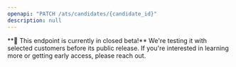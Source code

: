 ```yaml
---
openapi: "PATCH /ats/candidates/{candidate_id}"
description: null
---
```


<Note>
  **🦄 This endpoint is currently in closed beta!** We're testing it with
  selected customers before its public release. If you're interested in learning
  more or getting early access, please reach out.
</Note>
